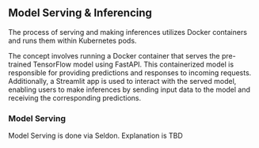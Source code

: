 
## Model Serving & Inferencing

The process of serving and making inferences utilizes Docker containers and runs them within Kubernetes pods.

The concept involves running a Docker container that serves the pre-trained TensorFlow model using FastAPI. This containerized model is responsible for providing predictions and responses to incoming requests. Additionally, a Streamlit app is used to interact with the served model, enabling users to make inferences by sending input data to the model and receiving the corresponding predictions.


### Model Serving

Model Serving is done via Seldon. Explanation is TBD

<!---
### Model Serving

The model serving application is built on FastAPI, which includes various endpoints catering to our use case. The primary endpoint, `predict`, allows for multiple predictions to be made, while additional maintenance endpoints such as `info` or `health` provide relevant information about the app itself.

To initiate the prediction process, the model is first retrieved from the MLflow registry. The specific model to be fetched and the location of the MLflow server are specified through environment variables. Once the model is loaded, it is used to generate predictions based on the provided input data. The API call returns the predictions in the form of a Python list.

#### Importing Dependencies {.unlisted .unnumbered}

```python
# Imports necessary packages
import io
import os
from io import BytesIO

import mlflow
import mlflow.keras
import numpy as np
import pandas as pd
from fastapi import FastAPI, File, HTTPException, UploadFile
from fastapi.encoders import jsonable_encoder
from fastapi.responses import JSONResponse
from PIL import Image
from tensorflow import keras

```

#### Creating the FastAPI Instance {.unlisted .unnumbered}
An instance of the FastAPI application is created as well as its name and version defined.

```python
# Create FastAPI instance
app = FastAPI()

model_name = "Skin Cancer Detection"
version = "v1.0.0"

```

#### Defining API Endpoints {.unlisted .unnumbered}

This section defines three API endpoints: `/info`, `/health`, and `/predict`. The `/info` endpoint returns information about the model, including its name and version. The `/health` endpoint returns the health status of the service. 


```python
@app.get("/info")
async def model_info():
    """
    Endpoint to retrieve information about the model.

    Returns:
        - Dictionary containing the model name and version
    """
    return {"name": model_name, "version": version}

@app.get("/health")
async def service_health():
    """
    Endpoint to check the health status of the service.

    Returns:
        - Dictionary indicating the health status of the service
    """
    return {"ok"}

```

The `/predict` endpoint is used for making predictions and accepts an uploaded file. Within the predict endpoint, two helper functions for image preprocessing are defined. `_read_imagefile` reads the image file from the provided data and returns it as a PIL Image object. `_preprocess_image` performs normalization and reshaping on the image data to prepare it for the model.

```python
@app.post("/predict")
async def predict(file: UploadFile = File(...)):
    """
    Endpoint to make predictions on skin cancer images.

    Parameters:
        - file: Uploaded image file (JPG format)

    Returns:
        - Prediction results as a JSON object
    """
    # Get environment variables
    MLFLOW_TRACKING_URI = os.getenv("MLFLOW_TRACKING_URI")
    MLFLOW_MODEL_NAME = os.getenv("MLFLOW_MODEL_NAME")
    MLFLOW_MODEL_VERSION = os.getenv("MLFLOW_MODEL_VERSION")

    def _read_imagefile(data) -> Image.Image:
        """
        Read image file from bytes data.

        Parameters:
            - data: Bytes data of the image file

        Returns:
            - PIL Image object
        """
        image = Image.open(BytesIO(data))
        return image

    def _preprocess_image(image) -> np.array:
        """
        Preprocess the input image for model prediction.

        Parameters:
            - image: PIL Image object

        Returns:
            - Processed numpy array image
        """
        np_image = np.array(image, dtype="uint8")
        np_image = np_image / 255.0
        np_image = np_image.reshape(1, 224, 224, 3)
        return np_image

```

The following code snippoet contains the actual logic for the `/predict` endpoint. It checks if the uploaded file has a `.jpg` extension. If it does, it reads the image, loads the MLflow model, preprocesses the image, performs the prediction using the model, and returns the predictions as a JSON response. If the file format is not `.jpg`, it raises a `HTTPException` with a status code of 400 and an error message indicating the invalid file format.

```python
    if file.filename.endswith(".jpg"):
        print("[+] Read File")
        image = _read_imagefile(await file.read())

        print("[+] Initialize MLflow")
        mlflow.set_tracking_uri(MLFLOW_TRACKING_URI)

        print("[+] Load Model")
        model = mlflow.keras.load_model(f"models:/{MLFLOW_MODEL_NAME}/{MLFLOW_MODEL_VERSION}")

        print("[+] Preprocess Data")
        np_image = _preprocess_image(image)

        print("[+] Initiate Prediction")
        preds = model.predict(np_image)

        print("[+] Return Model Prediction")
        return {"prediction": preds.tolist()}
    else:
        # Raise a HTTP 400 Exception, indicating Bad Request
        raise HTTPException(status_code=400, detail="Invalid file format. Only JPG Files accepted.")

```
--->
